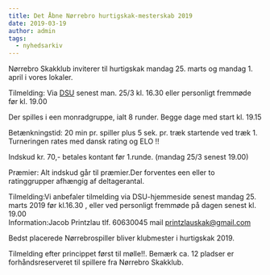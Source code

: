 ```yaml
---
title: Det Åbne Nørrebro hurtigskak-mesterskab 2019
date: 2019-03-19
author: admin
tags:
  - nyhedsarkiv
---
```


Nørrebro Skakklub inviterer til hurtigskak mandag 25. marts og mandag 1. april i vores lokaler.

Tilmelding: Via [DSU](https://turnering.skak.dk/TournamentActive/Details?tourId=25485) senest man. 25/3 kl. 16.30 eller personligt fremmøde før kl. 19.00

Der spilles i een monradgruppe, ialt 8 runder. Begge dage med start kl. 19.15

Betænkningstid: 20 min pr. spiller plus 5 sek. pr. træk startende ved træk 1. Turneringen rates med dansk rating og ELO !!

Indskud kr. 70,- betales kontant før 1.runde. (mandag 25/3 senest 19.00)

Præmier: Alt indskud går til præmier.Der forventes een eller to ratinggrupper afhængig af deltagerantal.

Tilmelding:Vi anbefaler tilmelding via DSU-hjemmeside senest mandag 25. marts 2019 før kl.16.30 , eller ved personligt fremmøde på dagen senest kl. 19.00  
Information:Jacob Printzlau tlf. 60630045 mail printzlauskak@gmail.com

Bedst placerede Nørrebrospiller bliver klubmester i hurtigskak 2019.

Tilmelding efter princippet først til mølle!!. Bemærk ca. 12 pladser er forhåndsreserveret til spillere fra Nørrebro Skakklub.

